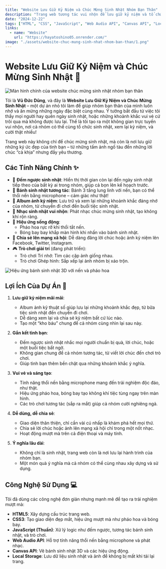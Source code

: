 ```yaml
---
title: "Website Lưu Giữ Kỷ Niệm và Chúc Mừng Sinh Nhật Nhóm Bạn Thân"
description: "Trang web tương tác vui nhộn để lưu giữ kỷ niệm và tổ chức sinh nhật nhóm bạn thân, với đếm ngược, bánh sinh nhật 3D, album ảnh, và các tính năng giải trí."
date: "2024-12-22"
tags: ["HTML", "CSS", "JavaScript", "Web Audio API", "Canvas API", "Local Storage"]
links:
  - name: "Website"
    url: "https://hayatoshino05.onrender.com/"
image: "./assets/website-chuc-mung-sinh-nhat-nhom-ban-than/1.png"
---
```



# Website Lưu Giữ Kỷ Niệm và Chúc Mừng Sinh Nhật 🎂

<div className="my-4">
  <Image src="./assets/website-chuc-mung-sinh-nhat-nhom-ban-than/1.png" alt="Màn hình chính của website chúc mừng sinh nhật nhóm bạn thân" width={600} height={400} />
</div>

Tôi là **Vũ Đức Dũng**, và đây là **Website Lưu Giữ Kỷ Niệm và Chúc Mừng Sinh Nhật** – một dự án nhỏ tôi làm để giúp nhóm bạn thân của mình luôn nhớ và ăn mừng những ngày đặc biệt cùng nhau. Ý tưởng bắt đầu từ việc tôi thấy mọi người hay quên ngày sinh nhật, hoặc những khoảnh khắc vui vẻ cứ trôi qua mà không được lưu lại. Thế là tôi tạo ra một không gian trực tuyến vui nhộn, nơi cả nhóm có thể cùng tổ chức sinh nhật, xem lại kỷ niệm, và cười thật nhiều!

Trang web này không chỉ để chúc mừng sinh nhật, mà còn là nơi lưu giữ những ký ức đẹp của tình bạn – từ những tấm ảnh ngố tàu đến những lời chúc “cà khịa” nhưng đầy yêu thương.

## Các Tính Năng Chính ✨

- 🎉 **Đếm ngược sinh nhật**: Hiển thị thời gian còn lại đến ngày sinh nhật tiếp theo của bất kỳ ai trong nhóm, giúp cả bọn lên kế hoạch trước.
- 🎂 **Bánh sinh nhật tương tác**: Bánh 3 tầng lung linh với nến, bạn có thể thổi nến bằng microphone – cảm giác như thật!
- 📸 **Album ảnh kỷ niệm**: Lưu trữ và xem lại những khoảnh khắc đáng nhớ của nhóm, từ chuyến đi chơi đến buổi tiệc sinh nhật.
- 🎵 **Nhạc sinh nhật vui nhộn**: Phát nhạc chúc mừng sinh nhật, tạo không khí rộn ràng.
- 🎈 **Hiệu ứng sống động**:
  - Pháo hoa rực rỡ khi thổi tắt nến.
  - Bóng bay bay khắp màn hình khi nhấn vào bánh sinh nhật.
- 📱 **Chia sẻ lên mạng xã hội**: Dễ dàng đăng lời chúc hoặc ảnh kỷ niệm lên Facebook, Twitter, Instagram.
- 🎮 **Trò chơi giải trí** (đang phát triển):
  - Trò chơi Trí nhớ: Tìm các cặp ảnh giống nhau.
  - Trò chơi Ghép hình: Sắp xếp lại ảnh nhóm bị xáo trộn.

<div className="my-4">
  <Image src="./assets/website-chuc-mung-sinh-nhat-nhom-ban-than/2.png" alt="Hiệu ứng bánh sinh nhật 3D với nến và pháo hoa" width={600} height={400} />
</div>

## Lợi Ích Của Dự Án 🌟

1. **Lưu giữ kỷ niệm mãi mãi**:
   - Album ảnh kỹ thuật số giúp lưu lại những khoảnh khắc đẹp, từ bữa tiệc sinh nhật đến chuyến đi chơi.
   - Dễ dàng xem lại và chia sẻ kỷ niệm bất cứ lúc nào.
   - Tạo một “kho báu” chung để cả nhóm cùng nhìn lại sau này.

2. **Gắn kết tình bạn**:
   - Đếm ngược sinh nhật nhắc mọi người chuẩn bị quà, lời chúc, hoặc một buổi tiệc bất ngờ.
   - Không gian chung để cả nhóm tương tác, từ viết lời chúc đến chơi trò chơi.
   - Giúp tình bạn thêm bền chặt qua những khoảnh khắc ý nghĩa.

3. **Vui vẻ và sáng tạo**:
   - Tính năng thổi nến bằng microphone mang đến trải nghiệm độc đáo, như thật.
   - Hiệu ứng pháo hoa, bóng bay tạo không khí tiệc tùng ngay trên màn hình.
   - Các trò chơi tương tác (sắp ra mắt) giúp cả nhóm cười nghiêng ngả.

4. **Dễ dùng, dễ chia sẻ**:
   - Giao diện thân thiện, chỉ cần vài cú nhấp là khám phá hết mọi thứ.
   - Chia sẻ lời chúc hoặc ảnh lên mạng xã hội chỉ trong một nốt nhạc.
   - Hoạt động mượt mà trên cả điện thoại và máy tính.

5. **Ý nghĩa lâu dài**:
   - Không chỉ là sinh nhật, trang web còn là nơi lưu lại hành trình của nhóm bạn.
   - Một món quà ý nghĩa mà cả nhóm có thể cùng nhau xây dựng và sử dụng.

## Công Nghệ Sử Dụng 💻

Tôi đã dùng các công nghệ đơn giản nhưng mạnh mẽ để tạo ra trải nghiệm mượt mà:
- **HTML5**: Xây dựng cấu trúc trang web.
- **CSS3**: Tạo giao diện đẹp mắt, hiệu ứng mượt mà như pháo hoa và bóng bay.
- **JavaScript (Thuần)**: Xử lý logic như đếm ngược, tương tác bánh sinh nhật, và trò chơi.
- **Web Audio API**: Hỗ trợ tính năng thổi nến bằng microphone và phát nhạc.
- **Canvas API**: Vẽ bánh sinh nhật 3D và các hiệu ứng động.
- **Local Storage**: Lưu dữ liệu sinh nhật và ảnh để không bị mất khi tải lại trang.
